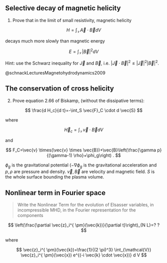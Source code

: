 ## Selective decay of magnetic helicity

1. Prove that in the limit of small resistivity, magnetic helicity

$$
H=\int_{\mathcal{V}} \vec{A} \cdot \vec{B} d V
$$

decays much more slowly than magnetic energy

$$
E=\int_{\mathcal{V}}|\vec{B}|^2 d V
$$

Hint: use the Schwarz inequality for $\vec{J}$ and $\vec{B}$, i.e. $|\vec{J} \cdot \vec{B}|^2 \leq|\vec{J}|^2|\vec{B}|^2$.

@schnackLecturesMagnetohydrodynamics2009

## The conservation of cross helicity

2. Prove equation 2.66 of Biskamp, (without the dissipative terms):

$$
\frac{d H_c}{d t}=-\int_S \vec{F}_C \cdot d \vec{S}
$$

where

$$
\vec{H}_c=\int_{\mathcal{V}} \vec{v} \cdot \vec{B} d V
$$

and

$$
F_C=\vec{v} \times(\vec{v} \times \vec{B})+\vec{B}\left(\frac{\gamma p}{(\gamma-1) \rho}+\phi_g\right) .
$$

$\phi_g$ is the gravitational potential $\left(-\nabla \phi_g\right.$ is the gravitational acceleration and $p, \rho$ are pressure and density. $\vec{v}, \vec{B}$ are velocity and magnetic field. $S$ is the whole surface bounding the plasma volume.

## Nonlinear term in Fourier space 

> Write the Nonlinear Term for the evolution of Elsasser variables, in incompressible MHD, in the Fourier representation for the components

$$
\left(\frac{\partial \vec{z}_i^{ \pm}(\vec{k})}{\partial t}\right)_{N L}=? ?
$$

where

$$
\vec{z}_i^{ \pm}(\vec{k})=\frac{1}{(2 \pi)^3} \int_{\mathcal{V}} \vec{z}_i^{ \pm}(\vec{x}) e^{(-i \vec{k} \cdot \vec{x})} d V
$$

